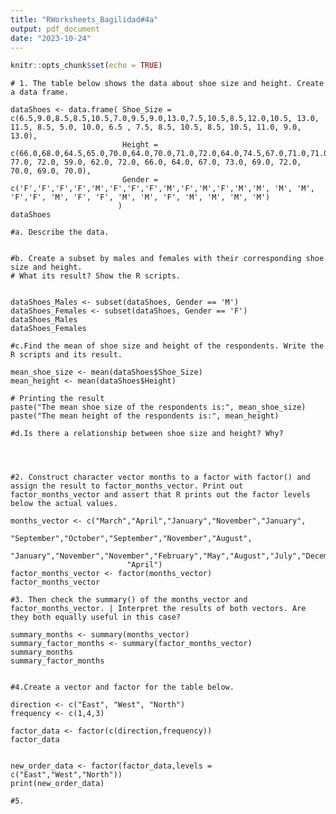 ```yaml
---
title: "RWorksheets_Bagilidad#4a"
output: pdf_document
date: "2023-10-24"
---
```


```r
knitr::opts_chunk$set(echo = TRUE)
```

```rWorksheet
# 1. The table below shows the data about shoe size and height. Create a data frame.

dataShoes <- data.frame( Shoe_Size = c(6.5,9.0,8.5,8.5,10.5,7.0,9.5,9.0,13.0,7.5,10.5,8.5,12.0,10.5, 13.0, 11.5, 8.5, 5.0, 10.0, 6.5 , 7.5, 8.5, 10.5, 8.5, 10.5, 11.0, 9.0, 13.0), 
                         Height = c(66.0,68.0,64.5,65.0,70.0,64.0,70.0,71.0,72.0,64.0,74.5,67.0,71.0,71.0, 77.0, 72.0, 59.0, 62.0, 72.0, 66.0, 64.0, 67.0, 73.0, 69.0, 72.0, 70.0, 69.0, 70.0), 
                         Gender = c('F','F','F','F','M','F','F','F','M','F','M','F','M','M', 'M', 'M', 'F','F', 'M', 'F', 'F', 'M', 'M', 'F', 'M', 'M', 'M', 'M')
                        )
dataShoes

#a. Describe the data.


#b. Create a subset by males and females with their corresponding shoe size and height.
# What its result? Show the R scripts.

 
dataShoes_Males <- subset(dataShoes, Gender == 'M')
dataShoes_Females <- subset(dataShoes, Gender == 'F')
dataShoes_Males
dataShoes_Females

#c.Find the mean of shoe size and height of the respondents. Write the R scripts and its result.

mean_shoe_size <- mean(dataShoes$Shoe_Size)
mean_height <- mean(dataShoes$Height)

# Printing the result
paste("The mean shoe size of the respondents is:", mean_shoe_size)
paste("The mean height of the respondents is:", mean_height)

#d.Is there a relationship between shoe size and height? Why?




#2. Construct character vector months to a factor with factor() and assign the result to factor_months_vector. Print out factor_months_vector and assert that R prints out the factor levels below the actual values.

months_vector <- c("March","April","January","November","January",
                          "September","October","September","November","August",
                          "January","November","November","February","May","August","July","December","August","August","September","November","February",
                          "April")
factor_months_vector <- factor(months_vector)
factor_months_vector

#3. Then check the summary() of the months_vector and factor_months_vector. | Interpret the results of both vectors. Are they both equally useful in this case?

summary_months <- summary(months_vector)
summary_factor_months <- summary(factor_months_vector)
summary_months
summary_factor_months


#4.Create a vector and factor for the table below.

direction <- c("East", "West", "North")
frequency <- c(1,4,3)

factor_data <- factor(c(direction,frequency))
factor_data


new_order_data <- factor(factor_data,levels = c("East","West","North"))
print(new_order_data)

#5. 


```